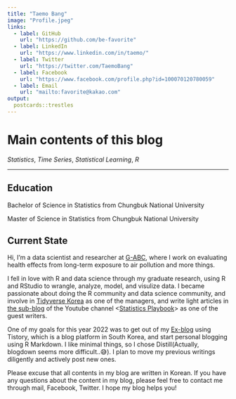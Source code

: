 ```yaml
---
title: "Taemo Bang"
image: "Profile.jpeg"
links:
  - label: GitHub
    url: "https://github.com/be-favorite"
  - label: LinkedIn
    url: "https://www.linkedin.com/in/taemo/"
  - label: Twitter
    url: "https://twitter.com/TaemoBang"
  - label: Facebook
    url: "https://www.facebook.com/profile.php?id=100070120780059"
  - label: Email
    url: "mailto:favorite@kakao.com"
output:
  postcards::trestles
---
```

# **Main contents of this blog**
*Statistics*, *Time Series*, *Statistical Learning*, *R*

***

## **Education**
Bachelor of Science in Statistics from Chungbuk National University

Master of Science in Statistics from Chungbuk National University

## **Current State**
Hi, I'm a data scientist and researcher at [G-ABC](http://www.gilabc.com), where I work on evaluating health effects from long-term exposure to air pollution and more things.

I fell in love with R and data science through my graduate research, using R and RStudio to wrangle, analyze, model, and visulize data. I became passionate about doing the R community and data science community, and involve in [Tidyverse Korea](https://www.facebook.com/groups/tidyverse) as one of the managers, and write light articles in [the sub-blog](https://statisticsplaybook.tistory.com/category/객원칼럼/be-favorite) of the Youtube channel <[Statistics Playbook](https://www.youtube.com/c/statisticsplaybook)> as one of the guest writers.

One of my goals for this year 2022 was to get out of my [Ex-blog](https://be-favorite.tistory.com) using Tistory, which is a blog platform in South Korea, and start personal blogging using R Markdown. I like minimal things, so I chose Distill(Actually, blogdown seems more difficult..😅). I plan to move my previous writings diligently and actively post new ones.  

Please excuse that all contents in my blog are written in Korean. If you have any questions about the content in my blog, please feel free to contact me through mail, Facebook, Twitter. I hope my blog helps you!


<!-- ## Education -->

<!-- **Chungbuk National University** -->

<!-- M.S. in Statistics | March 2019 - February 2021 -->

<!-- **Chungbuk National University** -->

<!-- B.S. in Statistics | March 2013 - February 2019 -->

<!-- ## Experience -->

<!-- **Gil Medical Center** | Researcher | March 2021 - Present -->

<!-- ## Community -->

<!-- **Tidyverse Korea** | Manager | November 2021 - Present -->

<!-- **Statistics Playbook** | Guest writer | February 2021 - Present -->
